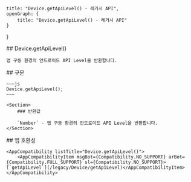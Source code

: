 
    title: "Device.getApiLevel() - 레거시 API",
    openGraph: {
        title: "Device.getApiLevel() - 레거시 API"
    }
}

<Section>
    ## Device.getApiLevel()

    앱 구동 환경의 안드로이드 API Level을 반환합니다.
</Section>
<Section>
    ## 구문

    ~~~js
    Device.getApiLevel();
    ~~~

    <Section>
        ### 반환값

        `Number` - 앱 구동 환경의 안드로이드 API Level을 반환합니다.
    </Section>
</Section>
<Section>
    ## 앱 호환성

    <AppCompatibility listTitle="Device.getApiLevel()">
        <AppCompatibilityItem msgBot={Compatibility.NO_SUPPORT} arBot={Compatibility.FULL_SUPPORT} sl={Compatibility.NO_SUPPORT}>[`getApiLevel`](/legacy/Device/getApiLevel)</AppCompatibilityItem>
    </AppCompatibility>
</Section>